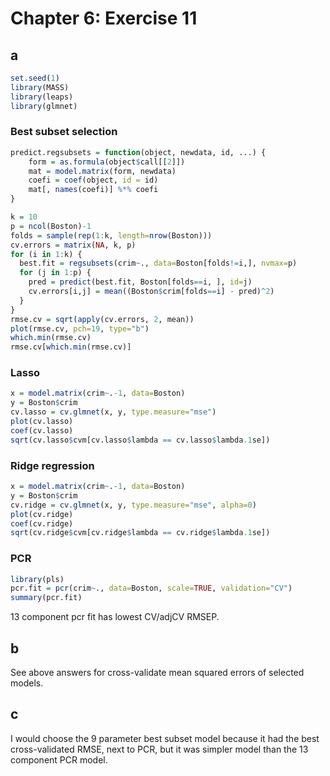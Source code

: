Chapter 6: Exercise 11
======================

## a
```r
set.seed(1)
library(MASS)
library(leaps)
library(glmnet)
```

### Best subset selection
```r
predict.regsubsets = function(object, newdata, id, ...) {
    form = as.formula(object$call[[2]])
    mat = model.matrix(form, newdata)
    coefi = coef(object, id = id)
    mat[, names(coefi)] %*% coefi
}

k = 10
p = ncol(Boston)-1
folds = sample(rep(1:k, length=nrow(Boston)))
cv.errors = matrix(NA, k, p)
for (i in 1:k) {
  best.fit = regsubsets(crim~., data=Boston[folds!=i,], nvmax=p)
  for (j in 1:p) {
    pred = predict(best.fit, Boston[folds==i, ], id=j)
    cv.errors[i,j] = mean((Boston$crim[folds==i] - pred)^2)
  }
}
rmse.cv = sqrt(apply(cv.errors, 2, mean))
plot(rmse.cv, pch=19, type="b")
which.min(rmse.cv)
rmse.cv[which.min(rmse.cv)]
```

### Lasso
```r
x = model.matrix(crim~.-1, data=Boston)
y = Boston$crim
cv.lasso = cv.glmnet(x, y, type.measure="mse")
plot(cv.lasso)
coef(cv.lasso)
sqrt(cv.lasso$cvm[cv.lasso$lambda == cv.lasso$lambda.1se])
```

### Ridge regression
```r
x = model.matrix(crim~.-1, data=Boston)
y = Boston$crim
cv.ridge = cv.glmnet(x, y, type.measure="mse", alpha=0)
plot(cv.ridge)
coef(cv.ridge)
sqrt(cv.ridge$cvm[cv.ridge$lambda == cv.ridge$lambda.1se])
```

### PCR
```r
library(pls)
pcr.fit = pcr(crim~., data=Boston, scale=TRUE, validation="CV")
summary(pcr.fit)
```
13 component pcr fit has lowest CV/adjCV RMSEP.

## b
See above answers for cross-validate mean squared errors of selected models. 

## c
I would choose the 9 parameter best subset model because it had the best 
cross-validated RMSE, next to PCR, but it was simpler model than the 13
component PCR model.